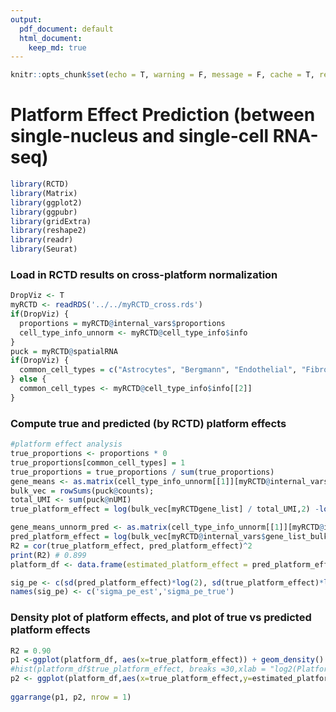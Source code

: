 ```yaml
---
output:  
  pdf_document: default
  html_document:
    keep_md: true
---
```


```r
knitr::opts_chunk$set(echo = T, warning = F, message = F, cache = T, results = 'hide')
```

# Platform Effect Prediction (between single-nucleus and single-cell RNA-seq)

```r
library(RCTD)
library(Matrix)
library(ggplot2)
library(ggpubr)
library(gridExtra)
library(reshape2)
library(readr)
library(Seurat)
```

### Load in RCTD results on cross-platform normalization

```r
DropViz <- T
myRCTD <- readRDS('../../myRCTD_cross.rds')
if(DropViz) {
  proportions = myRCTD@internal_vars$proportions
  cell_type_info_unnorm <- myRCTD@cell_type_info$info
}
puck = myRCTD@spatialRNA
if(DropViz) {
  common_cell_types = c("Astrocytes", "Bergmann", "Endothelial", "Fibroblast", "Golgi", "Granule", "MLI1", "MLI2", "Oligodendrocytes", "Polydendrocytes", "Purkinje", "UBCs")
} else {
  common_cell_types <- myRCTD@cell_type_info$info[[2]]
}
```

### Compute true and predicted (by RCTD) platform effects

```r
#platform effect analysis
true_proportions <- proportions * 0
true_proportions[common_cell_types] = 1
true_proportions = true_proportions / sum(true_proportions)
gene_means <- as.matrix(cell_type_info_unnorm[[1]][myRCTD@internal_vars$gene_list_bulk,]) %*% true_proportions
bulk_vec = rowSums(puck@counts);
total_UMI <- sum(puck@nUMI)
true_platform_effect = log(bulk_vec[myRCTDgene_list] / total_UMI,2) -log(gene_means,2)

gene_means_unnorm_pred <- as.matrix(cell_type_info_unnorm[[1]][myRCTD@internal_vars$gene_list_bulk,]) %*% proportions / sum(proportions)
pred_platform_effect = log(bulk_vec[myRCTD@internal_vars$gene_list_bulk] / total_UMI,2) -log(gene_means_unnorm_pred,2)
R2 = cor(true_platform_effect, pred_platform_effect)^2
print(R2) # 0.899
platform_df <- data.frame(estimated_platform_effect = pred_platform_effect,true_platform_effect=true_platform_effect)

sig_pe <- c(sd(pred_platform_effect)*log(2), sd(true_platform_effect)*log(2))
names(sig_pe) <- c('sigma_pe_est','sigma_pe_true')
```

### Density plot of platform effects, and plot of true vs predicted platform effects

```r
R2 = 0.90
p1 <-ggplot(platform_df, aes(x=true_platform_effect)) + geom_density() + theme_classic() + xlab('Log Ratio of Gene Expression by Platform')+ylab('Density of Genes') + scale_x_continuous(breaks = c(-5,0,5), limits = c(-8,5)) + scale_y_continuous(breaks = c(0,.1,.2))
#hist(platform_df$true_platform_effect, breaks =30,xlab = "log2(Platform Effect)", main = "Measured Platform effects between dropviz and 10x")
p2 <- ggplot(platform_df,aes(x=true_platform_effect,y=estimated_platform_effect)) + geom_point(alpha = 0.1, size=0.75) + geom_line(aes(x=true_platform_effect,y=true_platform_effect)) + theme_classic() + xlab('Measured Platform Effect with Known Cell Types') + ylab('Estimated Platform Effect of RCTD with Unknown Cell Types') + theme(axis.text=element_text(size=8),axis.title=element_text(size=9))
  
ggarrange(p1, p2, nrow = 1)
```
